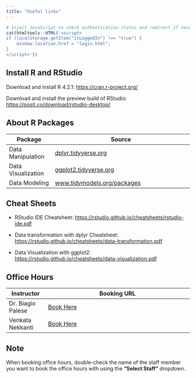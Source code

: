 ```yaml
---
title: "Useful links"
---
```


```r
# Inject JavaScript to check authentication status and redirect if necessary
cat(htmltools::HTML('<script>
if (localStorage.getItem("isLoggedIn") !== "true") {
    window.location.href = "login.html";
}
</script>'))

```

## Install R and RStudio

Download and install R 4.2.1: <https://cran.r-project.org/>

Download and install the preview build of RStudio: <https://posit.co/download/rstudio-desktop/>

## About R Packages

| Package            | Source                                                              |
|------------------|------------------------------------------------------|
| Data Manipulation  | [dplyr.tidyverse.org](https://dplyr.tidyverse.org/)                 |
| Data Visualization | [ggplot2.tidyverse.org](https://ggplot2.tidyverse.org/)             |
| Data Modeling      | [www.tidymodels.org/packages](https://www.tidymodels.org/packages/) |

## Cheat Sheets

-   RStudio IDE Cheatsheet: <https://rstudio.github.io/cheatsheets/rstudio-ide.pdf>

-   Data transformation with dplyr Cheatsheet: <https://rstudio.github.io/cheatsheets/data-transformation.pdf>

-   Data Visualization with ggplot2: <https://rstudio.github.io/cheatsheets/data-visualization.pdf>

## Office Hours

| Instructor        | Booking URL                                                                                             |
|---------------|--------------------------------------------------------|
| Dr. Biagio Palese | [Book Here](https://outlook.office365.com/book/OfficeHoursSpring20241@mail.niu.edu/?ae=true&login_hint) |
| Venkata Nekkanti  | [Book Here](https://outlook.office365.com/book/OfficeHoursSpring20241@mail.niu.edu/?ae=true&login_hint) |

::: callout-note
## Note

When booking office hours, double-check the name of the staff member you want to book the office hours with using the **"Select Staff"** dropdown.
:::
